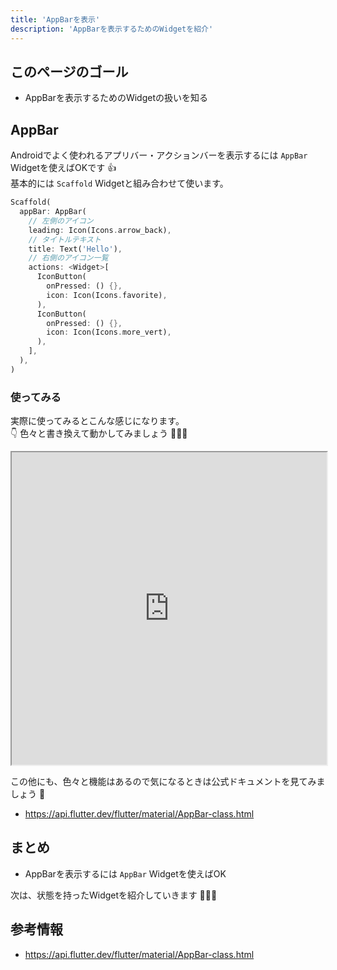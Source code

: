 ```yaml
---
title: 'AppBarを表示'
description: 'AppBarを表示するためのWidgetを紹介'
---
```


## このページのゴール

- AppBarを表示するためのWidgetの扱いを知る

## AppBar

Androidでよく使われるアプリバー・アクションバーを表示するには `AppBar` Widgetを使えばOKです 👍  
基本的には `Scaffold` Widgetと組み合わせて使います。

```dart
Scaffold(
  appBar: AppBar(
    // 左側のアイコン
    leading: Icon(Icons.arrow_back),
    // タイトルテキスト
    title: Text('Hello'),
    // 右側のアイコン一覧
    actions: <Widget>[
      IconButton(
        onPressed: () {},
        icon: Icon(Icons.favorite),
      ),
      IconButton(
        onPressed: () {},
        icon: Icon(Icons.more_vert),
      ),
    ],
  ),
)
```

### 使ってみる

実際に使ってみるとこんな感じになります。  
👇 色々と書き換えて動かしてみましょう 💪💪💪

<iframe
    width="100%"
    height="500px"
    src="https://dartpad.dev/embed-flutter.html?null_safety=true&split=60&theme=dark&run=true&id=89d80bb7d7220bb5b8cfc0acbce1e78c">
</iframe>

この他にも、色々と機能はあるので気になるときは公式ドキュメントを見てみましょう 👀

- https://api.flutter.dev/flutter/material/AppBar-class.html


## まとめ

- AppBarを表示するには `AppBar` Widgetを使えばOK

次は、状態を持ったWidgetを紹介していきます 💪💪💪


## 参考情報

- https://api.flutter.dev/flutter/material/AppBar-class.html
